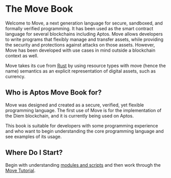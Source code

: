 # The Move Book

Welcome to Move, a next generation language for secure, sandboxed, and formally
verified programming. It has been used as the smart contract language for
several blockchains including Aptos. Move allows developers to write programs
that flexibly manage and transfer assets, while providing the security and
protections against attacks on those assets. However, Move has been developed
with use cases in mind outside a blockchain context as well.

Move takes its cue from [Rust](https://www.rust-lang.org/) by using resource
types with move (hence the name) semantics as an explicit representation of
digital assets, such as currency.

## Who is Aptos Move Book for?

Move was designed and created as a secure, verified, yet flexible programming
language. The first use of Move is for the implementation of the Diem
blockchain, and it is currently being used on Aptos.

This book is suitable for developers with some programming experience
and who want to begin understanding the core programming language and see
examples of its usage.

## Where Do I Start?

Begin with understanding [modules and scripts](book/modules-and-scripts.mdx)
and then work through the [Move Tutorial](book/move-tutorial.mdx).
